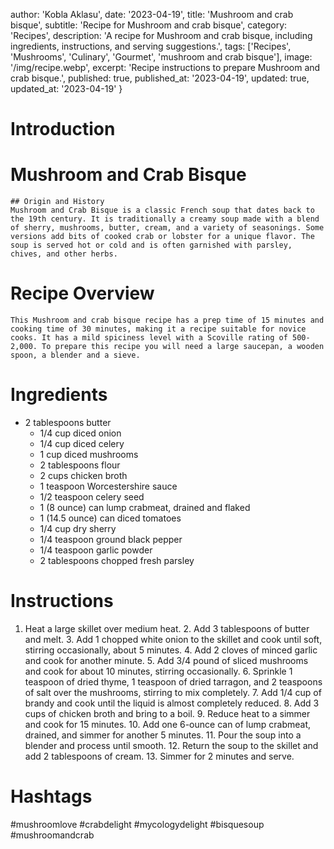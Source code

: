 
  author: 'Kobla Aklasu',
  date: '2023-04-19',
  title: 'Mushroom and crab bisque',
  subtitle: 'Recipe for Mushroom and crab bisque',
  category: 'Recipes',
  description: 'A recipe for Mushroom and crab bisque, including ingredients, instructions, and serving suggestions.',
  tags: ['Recipes', 'Mushrooms', 'Culinary', 'Gourmet', 'mushroom and crab bisque'],
  image: '/img/recipe.webp',
  excerpt: 'Recipe instructions to prepare Mushroom and crab bisque.',
  published: true,
  published_at: '2023-04-19',
  updated: true,
  updated_at: '2023-04-19'
}


  # Introduction

# Mushroom and Crab Bisque
    
    ## Origin and History
    Mushroom and Crab Bisque is a classic French soup that dates back to the 19th century. It is traditionally a creamy soup made with a blend of sherry, mushrooms, butter, cream, and a variety of seasonings. Some versions add bits of cooked crab or lobster for a unique flavor. The soup is served hot or cold and is often garnished with parsley, chives, and other herbs.

# Recipe Overview

    This Mushroom and crab bisque recipe has a prep time of 15 minutes and cooking time of 30 minutes, making it a recipe suitable for novice cooks. It has a mild spiciness level with a Scoville rating of 500-2,000. To prepare this recipe you will need a large saucepan, a wooden spoon, a blender and a sieve.

# Ingredients

- 2 tablespoons butter
    - 1/4 cup diced onion
    - 1/4 cup diced celery
    - 1 cup diced mushrooms
    - 2 tablespoons flour
    - 2 cups chicken broth
    - 1 teaspoon Worcestershire sauce
    - 1/2 teaspoon celery seed
    - 1 (8 ounce) can lump crabmeat, drained and flaked
    - 1 (14.5 ounce) can diced tomatoes
    - 1/4 cup dry sherry
    - 1/4 teaspoon ground black pepper
    - 1/4 teaspoon garlic powder
    - 2 tablespoons chopped fresh parsley

# Instructions

1. Heat a large skillet over medium heat.
    2. Add 3 tablespoons of butter and melt.
    3. Add 1 chopped white onion to the skillet and cook until soft, stirring occasionally, about 5 minutes.
    4. Add 2 cloves of minced garlic and cook for another minute.
    5. Add 3/4 pound of sliced mushrooms and cook for about 10 minutes, stirring occasionally.
    6. Sprinkle 1 teaspoon of dried thyme, 1 teaspoon of dried tarragon, and 2 teaspoons of salt over the mushrooms, stirring to mix completely.
    7. Add 1/4 cup of brandy and cook until the liquid is almost completely reduced.
    8. Add 3 cups of chicken broth and bring to a boil.
    9. Reduce heat to a simmer and cook for 15 minutes.
    10. Add one 6-ounce can of lump crabmeat, drained, and simmer for another 5 minutes. 
    11. Pour the soup into a blender and process until smooth.
    12. Return the soup to the skillet and add 2 tablespoons of cream. 
    13. Simmer for 2 minutes and serve.

# Hashtags

#mushroomlove #crabdelight #mycologydelight #bisquesoup #mushroomandcrab



